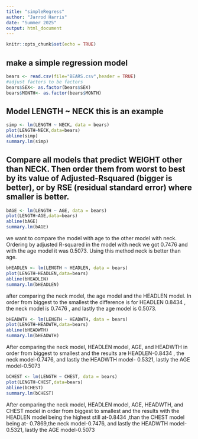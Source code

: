 ```yaml
---
title: "simpleRegress"
author: "Jarrod Harris"
date: "Summer 2025"
output: html_document
---
```


```r
knitr::opts_chunk$set(echo = TRUE)
```

## make a simple regression model

```r
bears <- read.csv(file="BEARS.csv",header = TRUE)
#adjust factors to be factors
bears$SEX<- as.factor(bears$SEX)
bears$MONTH<- as.factor(bears$MONTH)
```

## Model LENGTH ~ NECK  this is an example  

```r
simp <- lm(LENGTH ~ NECK, data = bears)
plot(LENGTH~NECK,data=bears)
abline(simp)
summary.lm(simp)
```


## Compare all models that predict WEIGHT other than NECK. Then order them from worst to best by its value of Adjusted-Rsquared (bigger is better), or by RSE (residual standard error) where smaller is better. 

```r
bAGE <- lm(LENGTH ~ AGE, data = bears)
plot(LENGTH~AGE,data=bears)
abline(bAGE)
summary.lm(bAGE)
```

we want to compare the model with age to the other model with neck.
Ordering by adjusted R-squared in the model with neck we got 0.7476 and with the age model it was 0.5073. Using this method neck is better than age.

```r
bHEADLEN <- lm(LENGTH ~ HEADLEN, data = bears)
plot(LENGTH~HEADLEN,data=bears)
abline(bHEADLEN)
summary.lm(bHEADLEN)
```

 after comparing the neck model, the age model and the HEADLEN model. In order from biggest to the smallest  the difference is for HEADLEN  0.8434 , the neck model is  0.7476 , and lastly the age model is 0.5073. 
 
```r
bHEADWTH <- lm(LENGTH ~ HEADWTH, data = bears)
plot(LENGTH~HEADWTH,data=bears)
abline(bHEADWTH)
summary.lm(bHEADWTH)
```

After comparing the neck model, HEADLEN model, AGE, and HEADWTH in order from biggest to smallest and the results are HEADLEN-0.8434 , the neck model-0.7476, and lastly the HEADWTH model- 0.5321, lastly the AGE model-0.5073


```r
bCHEST <- lm(LENGTH ~ CHEST, data = bears)
plot(LENGTH~CHEST,data=bears)
abline(bCHEST)
summary.lm(bCHEST)
```
After comparing the neck model, HEADLEN model, AGE, HEADWTH, and CHEST model in order from biggest to smallest and the results with the HEADLEN model being the highest still at-0.8434 ,than the CHEST model being at- 0.7869,the neck model-0.7476, and lastly the HEADWTH model- 0.5321, lastly the AGE model-0.5073
